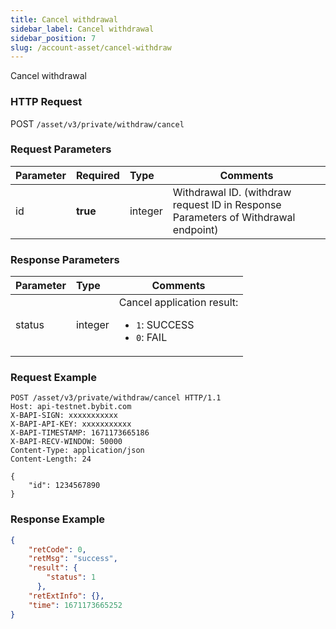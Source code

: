 ```yaml
---
title: Cancel withdrawal
sidebar_label: Cancel withdrawal
sidebar_position: 7
slug: /account-asset/cancel-withdraw
---
```

Cancel withdrawal

### HTTP Request
POST `/asset/v3/private/withdraw/cancel`

### Request Parameters
| Parameter | Required | Type | Comments|
|:----- |:-------|:-----|------ |
|id| <b>true</b> | integer |Withdrawal ID. (withdraw request ID in Response Parameters of Withdrawal endpoint)|

### Response Parameters
| Parameter | Type | Comments|
|:----- |:-----|----- |
|status|integer |Cancel application result: <ul><li>`1`: SUCCESS</li><li>`0`: FAIL</li></ul>|

### Request Example

```http
POST /asset/v3/private/withdraw/cancel HTTP/1.1
Host: api-testnet.bybit.com
X-BAPI-SIGN: xxxxxxxxxxx
X-BAPI-API-KEY: xxxxxxxxxxx
X-BAPI-TIMESTAMP: 1671173665186
X-BAPI-RECV-WINDOW: 50000
Content-Type: application/json
Content-Length: 24

{
    "id": 1234567890
}
```

### Response Example

```json
{
    "retCode": 0,
    "retMsg": "success",
    "result": {
        "status": 1
      },
    "retExtInfo": {},
    "time": 1671173665252
}
```
